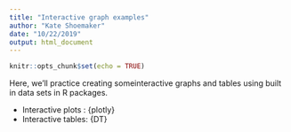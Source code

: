 ```yaml
---
title: "Interactive graph examples"
author: "Kate Shoemaker"
date: "10/22/2019"
output: html_document
---
```


```r
knitr::opts_chunk$set(echo = TRUE)
```

Here, we'll practice creating someinteractive graphs and tables using built in data sets in R packages.

- Interactive plots : {plotly}
- Interactive tables: {DT}